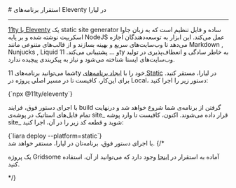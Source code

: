 
<Layout>
# استقرار برنامه‌های Eleventy در لیارا
<hr className="mb-2" />
<a href="https://www.11ty.dev/" className="blue-link">11ty یا Eleventy</a> یک static site generator ساده و قابل تنظیم است که به زبان جاوا اسکریپت نوشته شده و بر پایه NodeJS عمل می‌کند. این ابزار به توسعه‌دهندگان اجازه می‌دهد تا وب‌سایت‌های سریع و بهینه بسازند و از قالب‌های متنوعی مانند Markdown , Nunjucks , Liquid و ... پشتیبانی می‌کند. 11ty به خاطر سادگی و انعطاف‌پذیری در تولید وب‌سایت‌های ایستا شناخته می‌شود و نیاز به پیکربندی پیچیده ندارد.

<div className="h-2" />

شما می‌توانید برنامه‌های 11ty خود را با <a href="../how-tos/create-app" className="blue-link">ایجاد برنامه‌های Static</a> در لیارا، مستقر کنید.
برای این‌کار، کافیست تا در مسیر اصلی پروژه در Local، دستور زیر را اجرا کنید:
<div className="h-2" />
<div dir='ltr'>
    <Highlight className="json">
        {`npx @11ty/eleventy`}
    </Highlight>
</div>
<div className="h-2" />

با اجرای دستور فوق، فرایند build گرفتن از برنامه‌ی شما شروع خواهد شد و درنهایت تمام فایل‌های استاتیک در پوشه‌ی <Important>site_</Important> قرار داده می‌شوند.
اکنون، کافیست تا وارد پوشه site_ شوید و قطعه کد زیر را در آن، اجرا کنید:

<div className="h-2" />
<div dir='ltr'>
    <Highlight className="js">
        {`liara deploy --platform=static`}
    </Highlight>
</div>
<div className="h-2" />
با اجرای دستور فوق، برنامه‌تان در لیارا، مستقر خواهد شد.
{/* <Alert variant="success">
<p>
یک پروژه Gridsome آماده به استقرار در <a href="https://github.com/liara-cloud/hapi-getting-started" className="blue-link">اینجا</a> وجود دارد که می‌توانید از آن، استفاده کنید.
</p>
</Alert> */}

</Layout>